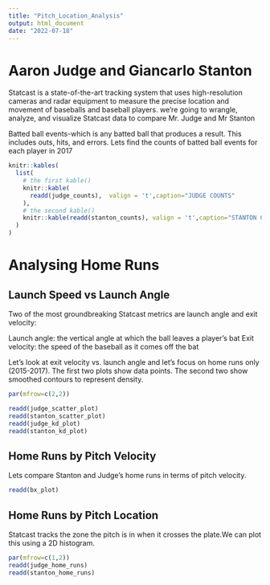 ```yaml
---
title: "Pitch_Location_Analysis"
output: html_document
date: "2022-07-18"
---
```


# Aaron Judge and Giancarlo Stanton

Statcast is a state-of-the-art tracking system that uses high-resolution cameras and radar equipment to measure the precise location and movement of baseballs and baseball players.
we're going to wrangle, analyze, and visualize Statcast data to compare Mr. Judge and Mr Stanton

Batted ball events-which is any batted ball that produces a result. This includes outs, hits, and errors. Lets find the counts of batted ball events for each player in 2017


```r


knitr::kables(
  list(
    # the first kable() 
    knitr::kable(
      readd(judge_counts),  valign = 't',caption="JUDGE COUNTS"
    ),
    # the second kable() 
    knitr::kable(readd(stanton_counts), valign = 't',caption="STANTON COUNTS")
  )
)


```


# Analysing Home Runs
## Launch Speed vs Launch Angle

Two of the most groundbreaking Statcast metrics are launch angle and exit velocity:

Launch angle: the vertical angle at which the ball leaves a player's bat
Exit velocity: the speed of the baseball as it comes off the bat
    
Let's look at exit velocity vs. launch angle and let's focus on home runs only (2015-2017). The first two plots show data points. The second two show smoothed contours to represent density.


```r

par(mfrow=c(2,2))

readd(judge_scatter_plot)
readd(stanton_scatter_plot)
readd(judge_kd_plot)
readd(stanton_kd_plot)


```


## Home Runs by Pitch Velocity

Lets compare Stanton and Judge's home runs in terms of pitch velocity.




```r

readd(bx_plot)

```



## Home Runs by Pitch Location

Statcast tracks the zone the pitch is in when it crosses the plate.We can plot this using a 2D histogram.


```r

par(mfrow=c(1,2))
readd(judge_home_runs)
readd(stanton_home_runs)

```

